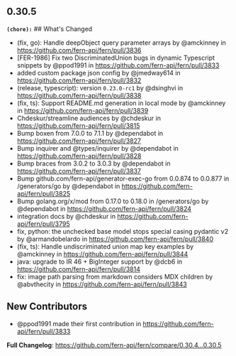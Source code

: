## 0.30.5
**`(chore):`** ## What's Changed
* (fix, go): Handle deepObject query parameter arrays by @amckinney in https://github.com/fern-api/fern/pull/3836
* [FER-1986] Fix two DiscriminatedUnion bugs in dynamic Typescript snippets by @ppod1991 in https://github.com/fern-api/fern/pull/3833
* added custom package json config by @jmedway614 in https://github.com/fern-api/fern/pull/3832
* (release, typescript): version `0.23.0-rc1` by @dsinghvi in https://github.com/fern-api/fern/pull/3838
* (fix, ts): Support README.md generation in local mode by @amckinney in https://github.com/fern-api/fern/pull/3839
* Chdeskur/streamline audiences by @chdeskur in https://github.com/fern-api/fern/pull/3815
* Bump boxen from 7.0.0 to 7.1.1 by @dependabot in https://github.com/fern-api/fern/pull/3827
* Bump inquirer and @types/inquirer by @dependabot in https://github.com/fern-api/fern/pull/3828
* Bump braces from 3.0.2 to 3.0.3 by @dependabot in https://github.com/fern-api/fern/pull/3837
* Bump github.com/fern-api/generator-exec-go from 0.0.874 to 0.0.877 in /generators/go by @dependabot in https://github.com/fern-api/fern/pull/3825
* Bump golang.org/x/mod from 0.17.0 to 0.18.0 in /generators/go by @dependabot in https://github.com/fern-api/fern/pull/3824
* integration docs by @chdeskur in https://github.com/fern-api/fern/pull/3795
* fix, python: the unchecked base model stops special casing pydantic v2 by @armandobelardo in https://github.com/fern-api/fern/pull/3840
* (fix, ts): Handle undiscriminated union map key examples by @amckinney in https://github.com/fern-api/fern/pull/3844
* java: upgrade to IR 46 + BigInteger support by @dcb6 in https://github.com/fern-api/fern/pull/3814
* fix: image path parsing from markdown considers MDX children by @abvthecity in https://github.com/fern-api/fern/pull/3843

## New Contributors
* @ppod1991 made their first contribution in https://github.com/fern-api/fern/pull/3833

**Full Changelog**: https://github.com/fern-api/fern/compare/0.30.4...0.30.5

